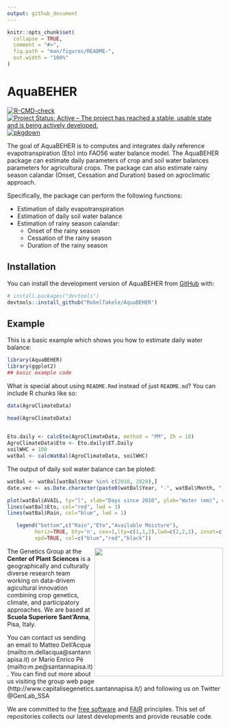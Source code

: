 ```yaml
---
output: github_document
---
```


<!-- README.md is generated from README.Rmd. Please edit that file -->

```r
knitr::opts_chunk$set(
  collapse = TRUE,
  comment = "#>",
  fig.path = "man/figures/README-",
  out.width = "100%"
)
```

# AquaBEHER

<!-- badges: start -->
[![R-CMD-check](https://github.com/RobelTakele/AquaBEHER/actions/workflows/R-CMD-check.yaml/badge.svg)](https://github.com/RobelTakele/AquaBEHER/actions/workflows/R-CMD-check.yaml)
[![Project Status: Active – The project has reached a stable, usable state and is being actively developed.](https://www.repostatus.org/badges/latest/active.svg)](https://www.repostatus.org/#active)
[![pkgdown](https://github.com/RobelTakele/AquaBEHER/actions/workflows/pkgdown.yaml/badge.svg)](https://github.com/RobelTakele/AquaBEHER/actions/workflows/pkgdown.yaml)
<!-- badges: end -->

 The goal of AquaBEHER is to computes and integrates daily reference evapotranspiration (Eto) into FAO56 water balance model. 
 The AquaBEHER package can estimate daily parameters of crop and soil water balances parameters for agricultural crops. The package can also 
    estimate rainy season calandar (Onset, Cessation and Duration) based on agroclimatic approach. 

Specifically, the package can perform the following functions:

+   Estimation of daily evapotranspiration
+   Estimation of daily soil water balance
+   Estimation of rainy season calandar:
    +   Onset of the rainy season
    +   Cessation of the rainy season
    +   Duration of the rainy season

## Installation

You can install the development version of AquaBEHER from [GitHub](https://github.com/) with:

``` r
# install.packages("devtools")
devtools::install_github("RobelTakele/AquaBEHER")
```

## Example

This is a basic example which shows you how to estimate daily water balance:

```r
library(AquaBEHER)
library(ggplot2)
## basic example code
```

What is special about using `README.Rmd` instead of just `README.md`? You can include R chunks like so:

```r
data(AgroClimateData)

head(AgroClimateData)
 
```

```r

Eto.daily <- calcEto(AgroClimateData, method = "PM", Zh = 10)
AgroClimateData$Eto <- Eto.daily$ET.Daily
soilWHC = 100
watBal <- calcWatBal(AgroClimateData, soilWHC)

```

The output of daily soil water balance can be ploted:

```r

watBal <- watBal[watBal$Year %in% c(2010, 2020),]
date.vec <- as.Date.character(paste0(watBal$Year, "-", watBal$Month, "-", watBal$Day))

plot(watBal$AVAIL, ty="l", xlab="Days since 2010", ylab="Water (mm)", col="black", lwd = 1, lty = 2)
lines(watBal$Eto, col="red", lwd = 3)
lines(watBal$Rain, col="blue", lwd = 1)

   legend("bottom",c("Rain","Eto","Available Moisture"),
         horiz=TRUE, bty='n', cex=1,lty=c(1,1,2),lwd=c(2,2,2), inset=c(1,1),
         xpd=TRUE, col=c("blue","red","black"))

```


<img align="right" width="300" src="http://www.capitalisegenetics.santannapisa.it/sites/default/files/u65/Logo%20plant%20sciences.png">


The Genetics Group at the **Center of Plant Sciences** is a geographically and culturally diverse research team working on data-drivem agicultural innovation combining crop genetics, climate, and participatory approaches. We are based at **Scuola Superiore Sant’Anna**, Pisa, Italy. 

You can contact us sending an email to Matteo Dell'Acqua (mailto:m.dellacqua@santannapisa.it) or Mario Enrico Pè (mailto:m.pe@santannapisa.it).
You can find out more about us visiting the group web page (http://www.capitalisegenetics.santannapisa.it/) and following us on Twitter @GenLab_SSA

We are committed to the 
[free software](https://www.fsf.org/about/what-is-free-software) and 
[FAIR](https://www.go-fair.org/fair-principles/) principles.
This set of repositories collects our latest developments and provide reusable code.

